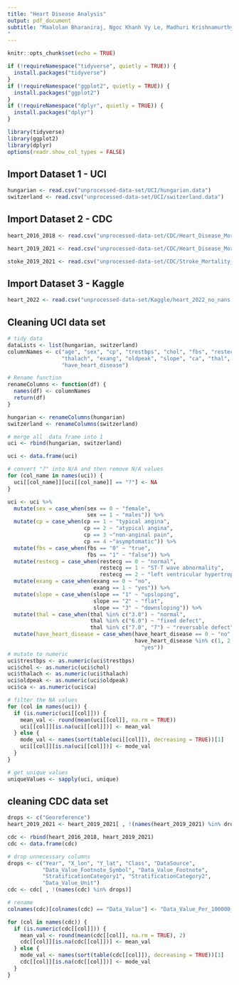 ```yaml
---
title: "Heart Disease Analysis"
output: pdf_document
subtitle: "Maalolan Bharaniraj, Ngoc Khanh Vy Le, Madhuri Krishnamurthy, Subhankar Shah
"
---
```


```r
knitr::opts_chunk$set(echo = TRUE)

if (!requireNamespace("tidyverse", quietly = TRUE)) {
  install.packages("tidyverse")
}
if (!requireNamespace("ggplot2", quietly = TRUE)) {
  install.packages("ggplot2")
}
if (!requireNamespace("dplyr", quietly = TRUE)) {
  install.packages("dplyr")
}

library(tidyverse)
library(ggplot2)
library(dplyr)
options(readr.show_col_types = FALSE)
```


## Import Dataset 1 - UCI
```r
hungarian <- read.csv("unprocessed-data-set/UCI/hungarian.data")
switzerland <- read.csv("unprocessed-data-set/UCI/switzerland.data")
```

## Import Dataset 2 - CDC 
```r
heart_2016_2018 <- read.csv("unprocessed-data-set/CDC/Heart_Disease_Mortality_Data_Among_US_Adults_2016-2018.csv")

heart_2019_2021 <- read.csv("unprocessed-data-set/CDC/Heart_Disease_Mortality_Data_Among_US_Adults_2019-2021.csv")

stoke_2019_2021 <- read.csv("unprocessed-data-set/CDC/Stroke_Mortality_Data_Among_US_Adults_2019-2021.csv")
```

## Import Dataset 3 - Kaggle
```r
heart_2022 <- read.csv("unprocessed-data-set/Kaggle/heart_2022_no_nans.csv")
```


## Cleaning UCI data set
```r
# tidy data
dataLists <- list(hungarian, switzerland)
columnNames <- c("age", "sex", "cp", "trestbps", "chol", "fbs", "restecg", 
                 "thalach", "exang", "oldpeak", "slope", "ca", "thal",
                 "have_heart_disease")

# Rename function
renameColumns <- function(df) {
  names(df) <- columnNames
  return(df)
}

hungarian <- renameColumns(hungarian)
switzerland <- renameColumns(switzerland)

# merge all  data frame into 1
uci <- rbind(hungarian, switzerland)

uci <- data.frame(uci)

# convert "?" into N/A and then remove N/A values
for (col_name in names(uci)) {
  uci[[col_name]][uci[[col_name]] == "?"] <- NA
}

uci <- uci %>%
  mutate(sex = case_when(sex == 0 ~ "female",
                         sex == 1 ~ "males")) %>%
  mutate(cp = case_when(cp == 1 ~ "typical angina",
                        cp == 2 ~ "atypical angina",
                        cp == 3 ~"non-anginal pain",
                        cp == 4 ~"asymptomatic")) %>%
  mutate(fbs = case_when(fbs == "0" ~ "true",
                         fbs == "1" ~ "false")) %>%
  mutate(restecg = case_when(restecg == 0 ~ "normal",
                             restecg == 1 ~ "ST-T wave abnormality",
                             restecg == 2 ~ "left ventricular hypertrophy")) %>%
  mutate(exang = case_when(exang == 0 ~ "no",
                           exang == 1 ~ "yes")) %>%
  mutate(slope = case_when(slope == "1" ~ "upsloping",
                           slope == "2" ~ "flat",
                           slope == "3" ~ "downsloping")) %>%
  mutate(thal = case_when(thal %in% c("3.0") ~ "normal",
                          thal %in% c("6.0") ~ "fixed defect",
                          thal %in% c("7.0", "7") ~ "reversable defect")) %>%
  mutate(have_heart_disease = case_when(have_heart_disease == 0 ~ "no",
                                        have_heart_disease %in% c(1, 2, 3, 4) ~ 
                                          "yes"))
# mutate to numeric 
uci$trestbps <- as.numeric(uci$trestbps)
uci$chol <- as.numeric(uci$chol)
uci$thalach <- as.numeric(uci$thalach)
uci$oldpeak <- as.numeric(uci$oldpeak)
uci$ca <- as.numeric(uci$ca)

# filter the NA values
for (col in names(uci)) {
  if (is.numeric(uci[[col]])) {
    mean_val <- round(mean(uci[[col]], na.rm = TRUE))
    uci[[col]][is.na(uci[[col]])] <- mean_val
  } else {
    mode_val <- names(sort(table(uci[[col]]), decreasing = TRUE))[1]
    uci[[col]][is.na(uci[[col]])] <- mode_val
  }
}

# get unique values
uniqueValues <- sapply(uci, unique)
```

## cleaning CDC data set
```r
drops <- c("Georeference")
heart_2019_2021 <- heart_2019_2021[ , !(names(heart_2019_2021) %in% drops)]

cdc <- rbind(heart_2016_2018, heart_2019_2021)
cdc <- data.frame(cdc)

# drop unnecessary columns
drops <- c("Year", "X_lon", "Y_lat", "Class", "DataSource", 
           "Data_Value_Footnote_Symbol", "Data_Value_Footnote",
           "StratificationCategory1", "StratificationCategory2",
           "Data_Value_Unit")
cdc <- cdc[ , !(names(cdc) %in% drops)]

# rename
colnames(cdc)[colnames(cdc) == "Data_Value"] <- "Data_Value_Per_100000_Population"

for (col in names(cdc)) {
  if (is.numeric(cdc[[col]])) {
    mean_val <- round(mean(cdc[[col]], na.rm = TRUE), 2)
    cdc[[col]][is.na(cdc[[col]])] <- mean_val
  } else {
    mode_val <- names(sort(table(cdc[[col]]), decreasing = TRUE))[1]
    cdc[[col]][is.na(cdc[[col]])] <- mode_val
  }
}
```

